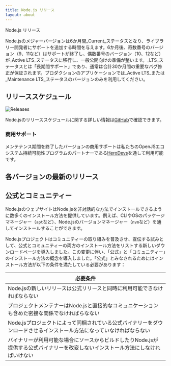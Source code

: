 ```yaml
---
title: Node.js リリース
layout: about
---
```


Node.js リリース

Node.jsのメジャーバージョンは6か月間\_Current\_ステータスとなり、ライブラリー開発者にサポートを追加する時間を与えます。6か月後、奇数番号のバージョン（9、11など）はサポートが終了し、偶数番号のバージョン（10、12など）が\_Active LTS\_ステータスに移行し、一般公開向けの準備が整います。\_LTS\_ステータスとは「長期間サポート」であり、通常は合計30か月間の重要なバグ修正が保証されます。プロダクションのアプリケーションでは\_Active LTS\_または\_Maintenance LTS\_ステータスのバージョンのみを利用してください。

## リリーススケジュール

![Releases](https://raw.githubusercontent.com/nodejs/Release/main/schedule.svg?sanitize=true)

Node.jsのリリーススケジュールに関する詳しい情報は[GitHub](https://github.com/nodejs/release#release-schedule)で確認できます。

### 商用サポート

メンテナンス期間を終了したバージョンの商用サポートは私たちのOpenJSエコシステム持続可能性プログラムのパートナーである[HeroDevs](https://herodevs.com/)を通して利用可能です。

## 各バージョンの最新のリリース

<DownloadReleasesTable />

## 公式とコミュニティー

Node.jsのウェブサイトはNode.jsを非対話的な方法でインストールできるように数多くのインストール方法を提供しています。例えば、CLIやOSのパッケージマネージャー（`apt`など）、Node.jsのバージョンマネージャー（`nvm`など）を通してインストールすることができます。

Node.jsプロジェクトはコミュニティーの取り組みを普及させ、宣伝する試みとして、公式とコミュニティーの両方のインストール方法をリストする新しいダウンロードページを導入しました。この変更に伴い、「公式」と「コミュニティー」のインストール方法の概念を導入しました。「公式」とみなされるためにはインストール方法が以下の条件を満たしている必要があります：

| 必要条件                                                                                                                          |
| --------------------------------------------------------------------------------------------------------------------------------- |
| Node.jsの新しいリリースは公式リリースと同時に利用可能できなければならない                                                         |
| プロジェクトメンテナーはNode.jsと直接的なコミュニケーションも含めた密接な関係でなければらなない                                   |
| Node.jsプロジェクトによって同梱されている公式バイナリーをダウンロードさせるインストール方法になっていなければならない             |
| バイナリーが利用可能な場合にソースからビルドしたりNode.jsが提供する公式バイナリーを改変しないインストール方法にしなければいけない |
